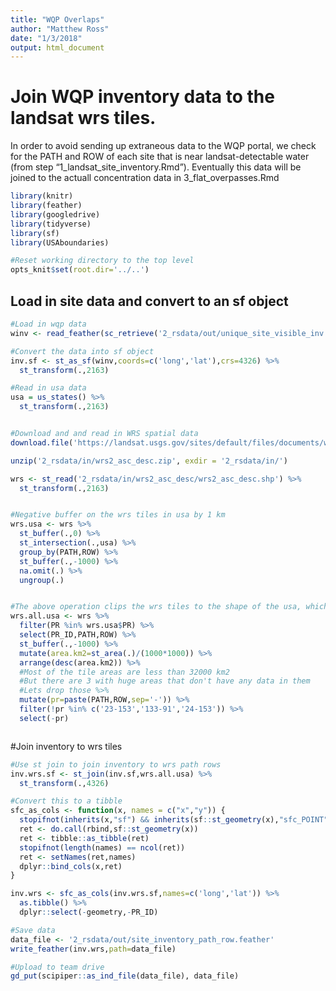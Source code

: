 ```yaml
---
title: "WQP Overlaps"
author: "Matthew Ross"
date: "1/3/2018"
output: html_document
---
```


# Join WQP inventory data to the landsat wrs tiles. 

In order to avoid sending up extraneous data to the WQP portal, we check for the PATH and ROW of each site that is near landsat-detectable water (from step "1_landsat_site_inventory.Rmd"). Eventually this data will be joined to the actuall concentration data in 3_flat_overpasses.Rmd

```r
library(knitr)
library(feather)
library(googledrive)
library(tidyverse)
library(sf)
library(USAboundaries)

#Reset working directory to the top level
opts_knit$set(root.dir='../..')
```

## Load in site data and convert to an sf object
```r
#Load in wqp data
winv <- read_feather(sc_retrieve('2_rsdata/out/unique_site_visible_inv.feather.ind'))

#Convert the data into sf object
inv.sf <- st_as_sf(winv,coords=c('long','lat'),crs=4326) %>%
  st_transform(.,2163)

```


```r

#Read in usa data
usa = us_states() %>%
  st_transform(.,2163)


#Download and and read in WRS spatial data
download.file('https://landsat.usgs.gov/sites/default/files/documents/wrs2_asc_desc.zip', destfile = paste0(getwd(),'/2_rsdata/in/wrs2_asc_desc.zip'), method = 'curl')

unzip('2_rsdata/in/wrs2_asc_desc.zip', exdir = '2_rsdata/in/')

wrs <- st_read('2_rsdata/in/wrs2_asc_desc/wrs2_asc_desc.shp') %>%
  st_transform(.,2163)


#Negative buffer on the wrs tiles in usa by 1 km
wrs.usa <- wrs %>%
  st_buffer(.,0) %>%
  st_intersection(.,usa) %>%
  group_by(PATH,ROW) %>%
  st_buffer(.,-1000) %>%
  na.omit(.) %>%
  ungroup(.) 


#The above operation clips the wrs tiles to the shape of the usa, which we don't want. So let's keep full tiles
wrs.all.usa <- wrs %>%
  filter(PR %in% wrs.usa$PR) %>%
  select(PR_ID,PATH,ROW) %>%
  st_buffer(.,-1000) %>%
  mutate(area.km2=st_area(.)/(1000*1000)) %>%
  arrange(desc(area.km2)) %>%
  #Most of the tile areas are less than 32000 km2
  #But there are 3 with huge areas that don't have any data in them
  #Lets drop those %>% 
  mutate(pr=paste(PATH,ROW,sep='-')) %>%
  filter(!pr %in% c('23-153','133-91','24-153')) %>%
  select(-pr)



```

#Join inventory to wrs tiles
```r
#Use st join to join inventory to wrs path rows
inv.wrs.sf <- st_join(inv.sf,wrs.all.usa) %>%
  st_transform(.,4326)

#Convert this to a tibble
sfc_as_cols <- function(x, names = c("x","y")) {
  stopifnot(inherits(x,"sf") && inherits(sf::st_geometry(x),"sfc_POINT"))
  ret <- do.call(rbind,sf::st_geometry(x))
  ret <- tibble::as_tibble(ret)
  stopifnot(length(names) == ncol(ret))
  ret <- setNames(ret,names)
  dplyr::bind_cols(x,ret)
}

inv.wrs <- sfc_as_cols(inv.wrs.sf,names=c('long','lat')) %>%
  as.tibble() %>%
  dplyr::select(-geometry,-PR_ID) 

#Save data
data_file <- '2_rsdata/out/site_inventory_path_row.feather'
write_feather(inv.wrs,path=data_file)

#Upload to team drive
gd_put(scipiper::as_ind_file(data_file), data_file)
```




